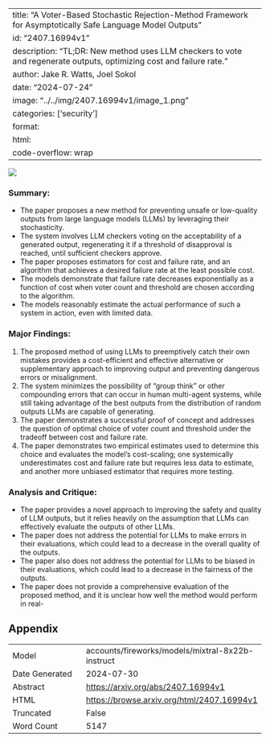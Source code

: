 
---
title: "A Voter-Based Stochastic Rejection-Method Framework for Asymptotically Safe Language Model Outputs"
id: "2407.16994v1"
description: "TL;DR: New method uses LLM checkers to vote and regenerate outputs, optimizing cost and failure rate."
author: Jake R. Watts, Joel Sokol
date: "2024-07-24"
image: "../../img/2407.16994v1/image_1.png"
categories: ['security']
format:
  html:
    code-overflow: wrap
---

![](../../img/2407.16994v1/image_1.png)

### Summary:

- The paper proposes a new method for preventing unsafe or low-quality outputs from large language models (LLMs) by leveraging their stochasticity.
- The system involves LLM checkers voting on the acceptability of a generated output, regenerating it if a threshold of disapproval is reached, until sufficient checkers approve.
- The paper proposes estimators for cost and failure rate, and an algorithm that achieves a desired failure rate at the least possible cost.
- The models demonstrate that failure rate decreases exponentially as a function of cost when voter count and threshold are chosen according to the algorithm.
- The models reasonably estimate the actual performance of such a system in action, even with limited data.

### Major Findings:

1. The proposed method of using LLMs to preemptively catch their own mistakes provides a cost-efficient and effective alternative or supplementary approach to improving output and preventing dangerous errors or misalignment.
2. The system minimizes the possibility of "group think" or other compounding errors that can occur in human multi-agent systems, while still taking advantage of the best outputs from the distribution of random outputs LLMs are capable of generating.
3. The paper demonstrates a successful proof of concept and addresses the question of optimal choice of voter count and threshold under the tradeoff between cost and failure rate.
4. The paper demonstrates two empirical estimates used to determine this choice and evaluates the model’s cost-scaling; one systemically underestimates cost and failure rate but requires less data to estimate, and another more unbiased estimator that requires more testing.

### Analysis and Critique:

- The paper provides a novel approach to improving the safety and quality of LLM outputs, but it relies heavily on the assumption that LLMs can effectively evaluate the outputs of other LLMs.
- The paper does not address the potential for LLMs to make errors in their evaluations, which could lead to a decrease in the overall quality of the outputs.
- The paper also does not address the potential for LLMs to be biased in their evaluations, which could lead to a decrease in the fairness of the outputs.
- The paper does not provide a comprehensive evaluation of the proposed method, and it is unclear how well the method would perform in real-

## Appendix

|          |          |
|----------|----------|
| Model     | accounts/fireworks/models/mixtral-8x22b-instruct       |
| Date Generated     | 2024-07-30       |
| Abstract | [https://arxiv.org/abs/2407.16994v1](https://arxiv.org/abs/2407.16994v1)        |
| HTML     | [https://browse.arxiv.org/html/2407.16994v1](https://browse.arxiv.org/html/2407.16994v1)       |
| Truncated       | False       |
| Word Count       | 5147       |